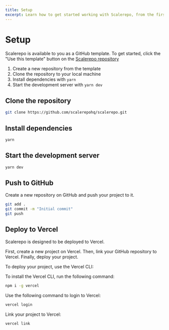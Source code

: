 ```yaml
---
title: Setup
excerpt: Learn how to get started working with Scalerepo, from the first git clone to the final deployment to Vercel.
---
```


# Setup

Scalerepo is available to you as a GitHub template. To get started, click the "Use this template" button on the [Scalerepo repository](https://github.com/scalerepohq/scalerepo)

1. Create a new repository from the template
2. Clone the repository to your local machine
3. Install dependencies with `yarn`
4. Start the development server with `yarn dev`

## Clone the repository

```bash
git clone https://github.com/scalerepohq/scalerepo.git
```

## Install dependencies

```bash
yarn
```

## Start the development server

```bash
yarn dev
```

## Push to GitHub

Create a new repository on GitHub and push your project to it.

```bash
git add .
git commit -m "Initial commit"
git push
```

## Deploy to Vercel

Scalerepo is designed to be deployed to Vercel.

First, create a new project on Vercel. Then, link your GitHub repository to Vercel. Finally, deploy your project.

To deploy your project, use the Vercel CLI:

To install the Vercel CLI, run the following command:

```bash
npm i -g vercel
```

Use the following command to login to Vercel:

```bash
vercel login
```

Link your project to Vercel:

```bash
vercel link
```
